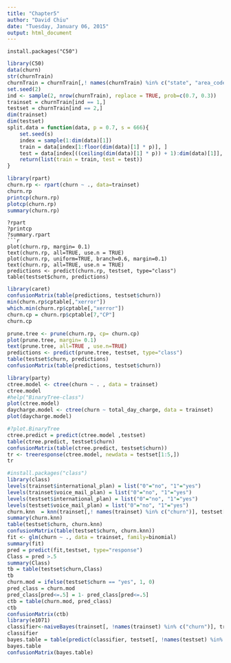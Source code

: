 ---
title: "Chapter5"
author: "David Chiu"
date: "Tuesday, January 06, 2015"
output: html_document
---
```
install.packages("C50")
```
```{r}
library(C50)
data(churn)
str(churnTrain)
churnTrain = churnTrain[,! names(churnTrain) %in% c("state", "area_code", "account_length") ]
set.seed(2)
ind <- sample(2, nrow(churnTrain), replace = TRUE, prob=c(0.7, 0.3))
trainset = churnTrain[ind == 1,]
testset = churnTrain[ind == 2,]
dim(trainset)
dim(testset)
split.data = function(data, p = 0.7, s = 666){
    set.seed(s)
    index = sample(1:dim(data)[1])
    train = data[index[1:floor(dim(data)[1] * p)], ]
    test = data[index[((ceiling(dim(data)[1] * p)) + 1):dim(data)[1]], ]
    return(list(train = train, test = test))
} 
```
```{r}
library(rpart)
churn.rp <- rpart(churn ~ ., data=trainset)
churn.rp 
printcp(churn.rp)
plotcp(churn.rp)
summary(churn.rp)
```
```
?rpart 
?printcp
?summary.rpart
```{r}
plot(churn.rp, margin= 0.1)
text(churn.rp, all=TRUE, use.n = TRUE)
plot(churn.rp, uniform=TRUE, branch=0.6, margin=0.1)
text(churn.rp, all=TRUE, use.n = TRUE)
predictions <- predict(churn.rp, testset, type="class")
table(testset$churn, predictions)
```
```{r}
library(caret)
confusionMatrix(table(predictions, testset$churn))
min(churn.rp$cptable[,"xerror"])
which.min(churn.rp$cptable[,"xerror"])
churn.cp = churn.rp$cptable[7,"CP"]
churn.cp

prune.tree <- prune(churn.rp, cp= churn.cp)
plot(prune.tree, margin= 0.1)
text(prune.tree, all=TRUE , use.n=TRUE)
predictions <- predict(prune.tree, testset, type="class")
table(testset$churn, predictions)
confusionMatrix(table(predictions, testset$churn))

library(party)
ctree.model <- ctree(churn ~ . , data = trainset)
ctree.model
#help("BinaryTree-class")
plot(ctree.model)
daycharge.model <- ctree(churn ~ total_day_charge, data = trainset)
plot(daycharge.model)

#?plot.BinaryTree
ctree.predict = predict(ctree.model ,testset)
table(ctree.predict, testset$churn)
confusionMatrix(table(ctree.predict, testset$churn))
tr <- treeresponse(ctree.model, newdata = testset[1:5,])
tr

#install.packages("class")
library(class)
levels(trainset$international_plan) = list("0"="no", "1"="yes")
levels(trainset$voice_mail_plan) = list("0"="no", "1"="yes")
levels(testset$international_plan) = list("0"="no", "1"="yes")
levels(testset$voice_mail_plan) = list("0"="no", "1"="yes")
churn.knn  = knn(trainset[,! names(trainset) %in% c("churn")], testset[,! names(testset) %in% c("churn")], trainset$churn, k=3)
summary(churn.knn)
table(testset$churn, churn.knn)
confusionMatrix(table(testset$churn, churn.knn))
fit <- glm(churn ~ ., data = trainset, family=binomial)
summary(fit)
pred = predict(fit,testset, type="response")
Class = pred >.5
summary(Class)
tb = table(testset$churn,Class)
tb
churn.mod = ifelse(testset$churn == "yes", 1, 0)
pred_class = churn.mod
pred_class[pred<=.5] = 1- pred_class[pred<=.5]
ctb = table(churn.mod, pred_class)
ctb
confusionMatrix(ctb)
library(e1071) 
classifier<-naiveBayes(trainset[, !names(trainset) %in% c("churn")], trainset$churn)
classifier
bayes.table = table(predict(classifier, testset[, !names(testset) %in% c("churn")]), testset$churn)
bayes.table
confusionMatrix(bayes.table)
```
